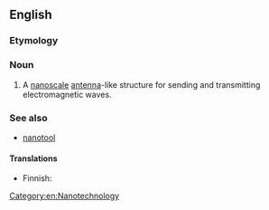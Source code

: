 ==English==

===Etymology===
{{prefix|nano|antenna|lang=en}}

===Noun===
{{en-noun|nanoantennas|nanoantennae}}

# A [[nanoscale]] [[antenna]]-like structure for sending and transmitting electromagnetic waves.

===See also===
* [[nanotool]]
====Translations====
{{trans-top|nanoscale antenna}}
* Finnish: {{t|fi|[[nano-#Finnish|nano]][[antenni#Finnish|antenni]]}}
{{trans-mid}}
{{trans-bottom}}

[[Category:en:Nanotechnology]]